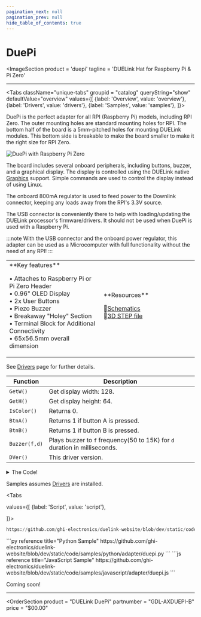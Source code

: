 ```yaml
---
pagination_next: null
pagination_prev: null
hide_table_of_contents: true
---
```



# DuePi

<ImageSection
    product = 'duepi'
    tagline = 'DUELink Hat for Raspberry Pi & Pi Zero'
></ImageSection>

---

<Tabs className="unique-tabs" groupid = "catalog" queryString="show" defaultValue="overview"
  values={[
    {label: 'Overview', value: 'overview'},
    {label: 'Drivers', value: 'drivers'},
    {label: 'Samples', value: 'samples'},
  ]}>

<TabItem value="overview">

DuePi is the perfect adapter for all RPI (Raspberry Pi) models, including RPI Zero. The outer mounting holes are standard mounting holes for RPI. The bottom half of the board is a 5mm-pitched holes for mounting DUELink modules. This bottom side is breakable to make the board smaller to make it the right size for RPI Zero.

![DuePi with Raspberry Pi Zero](pathname:///img/duepi-zero.png)

The board includes several onboard peripherals, including buttons, buzzer, and a graphical display. The display is controlled using the DUELink native [Graphics](../../engine/graphics) support. Simple commands are used to control the display instead of using Linux.

The onboard 800mA regulator is used to feed power to the Downlink connector, keeping any loads away from the RPI's 3.3V source.

The USB connector is conveniently there to help with loading/updating the DUELink processor's firmware/drivers. It should not be used when DuePi is used with a Raspberry Pi.

:::note
With the USB connector and the onboard power regulator, this adapter can be used as a Microcomputer with full functionality without the need of any RPI!
:::

<table><td width='50%'>
**Key features**

• Attaches to Raspberry Pi or Pi Zero Header<br/>
• 0.96" OLED Display<br/>
• 2x User Buttons<br/>
• Piezo Buzzer<br/>
• Breakaway "Holey" Section<br/>
• Terminal Block for Additional Connectivity<br/>
• 65x56.5mm overall dimension<br/>

</td><td width='50%'>
**Resources**

📄[Schematics](pathname:///sch/gdl-axduepi-b.pdf)<br/>
🔩[3D STEP file](pathname:///3d/gdl-axduepi-b.step)<br/>

</td></table>

</TabItem>

<TabItem value="drivers">

See [Drivers](../../engine/drivers) page for further details.

Function | Description
---| ---
`GetW()` | Get display width: 128.
`GetH()` | Get display height: 64.
`IsColor()` | Returns 0.
`BtnA()` | Returns 1 if button A is pressed.
`BtnB()` | Returns 1 if button B is pressed.
`Buzzer(f,d)` | Plays buzzer to `f` frequency(50 to 15K) for `d` duration in milliseconds.
`DVer()` | This driver version.

<details>
  <summary>The Code!</summary>

```py reference title="DuePi"
https://github.com/ghi-electronics/duelink-website/blob/dev/static/code/drivers/adapter/duepi.txt
```

</details>
</TabItem>

<TabItem value="samples">

Samples assumes [Drivers](../../engine/drivers) are installed.

<Tabs

  values={[
    {label: 'Script', value: 'script'},

]}>

<TabItem value="script">

```py reference title="Script Sample"
https://github.com/ghi-electronics/duelink-website/blob/dev/static/code/samples/script/adapter/duepi.txt
```
</TabItem>

<TabItem value="py">
```py reference title="Python Sample"
https://github.com/ghi-electronics/duelink-website/blob/dev/static/code/samples/python/adapter/duepi.py
```
</TabItem>

<TabItem value="js">
```js reference title="JavaScript Sample"
https://github.com/ghi-electronics/duelink-website/blob/dev/static/code/samples/javascript/adapter/duepi.js
```
</TabItem>

</Tabs>
</TabItem>

<TabItem value="projects">Coming soon!</TabItem>

</Tabs>

---

<OrderSection
    product = "DUELink DuePi"
    partnumber = "GDL-AXDUEPI-B"
    price = "$00.00"
></OrderSection>
